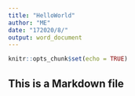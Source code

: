 ```yaml
---
title: "HelloWorld"
author: "ME"
date: "17‏/8‏/2020"
output: word_document
---
```


```r
knitr::opts_chunk$set(echo = TRUE)
```

## This is a Markdown file